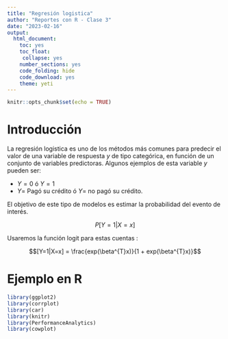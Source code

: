 ---
title: "Regresión logistica"
author: "Reportes con R - Clase 3"
date: "2023-02-16"
output:
  html_document: 
    toc: yes 
    toc_float:
     collapse: yes
    number_sections: yes 
    code_folding: hide
    code_download: yes
    theme: yeti
---

```{r setup, include=FALSE}
knitr::opts_chunk$set(echo = TRUE)
```

# Introducción 

La regresión logistica es uno de los métodos más comunes para predecir el valor de una variable de respuesta $y$ de tipo categórica, en función de un conjunto de variables predictoras. Algunos ejemplos de esta variable $y$ pueden ser: 

* $Y=0$ ó $Y=1$
* $Y=$ Pagó su crédito ó $Y=$ no pagó su crédito.  

El objetivo de este tipo de modelos es estimar la probabilidad del evento de interés. 

$$P[Y=1 | X=x]$$ 

Usaremos la función logit para estas cuentas : 

$$[Y=1|X=x] = \frac{exp(\beta^{T}x)}{1 + exp(\beta^{T}x)}$$

# Ejemplo en R 

```{r CargaLibrerias, echo=FALSE}
library(ggplot2)
library(corrplot)
library(car)
library(knitr)
library(PerformanceAnalytics)
library(cowplot)
```



